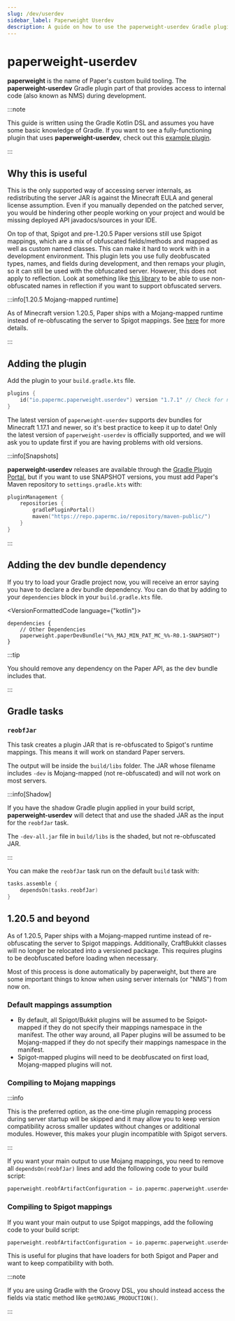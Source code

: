 ```yaml
---
slug: /dev/userdev
sidebar_label: Paperweight Userdev
description: A guide on how to use the paperweight-userdev Gradle plugin to access internal code.
---
```


# paperweight-userdev

**paperweight** is the name of Paper's custom build tooling. The **paperweight-userdev** Gradle plugin part of that
provides access to internal code (also known as NMS) during development.

:::note

This guide is written using the Gradle Kotlin DSL and assumes you have some basic knowledge of Gradle.
If you want to see a fully-functioning plugin that uses **paperweight-userdev**,
check out this [example plugin](https://github.com/PaperMC/paperweight-test-plugin).

:::

## Why this is useful
This is the only supported way of accessing server internals, as redistributing the server JAR is against the
Minecraft EULA and general license assumption. Even if you manually depended on the patched server, you would be
hindering other people working on your project and would be missing deployed API javadocs/sources in your IDE.

On top of that, Spigot and pre-1.20.5 Paper versions still use Spigot mappings, which are a mix of obfuscated fields/methods
and mapped as well as custom named classes. This can make it hard to work with in a development environment. This plugin lets you use
fully deobfuscated types, names, and fields during development, and then remaps your plugin, so it can still be used with the obfuscated
server. However, this does not apply to reflection. Look at something like [this library](https://github.com/jpenilla/reflection-remapper) to be able to
use non-obfuscated names in reflection if you want to support obfuscated servers.

:::info[1.20.5 Mojang-mapped runtime]

As of Minecraft version 1.20.5, Paper ships with a Mojang-mapped runtime instead of re-obfuscating the server to Spigot mappings.
See [here](#1205-and-beyond) for more details.

:::

## Adding the plugin
Add the plugin to your `build.gradle.kts` file.
```kotlin
plugins {
    id("io.papermc.paperweight.userdev") version "1.7.1" // Check for new versions at https://plugins.gradle.org/plugin/io.papermc.paperweight.userdev
}
```

The latest version of `paperweight-userdev` supports dev bundles for Minecraft 1.17.1 and newer, so it's best practice to keep it up to date!
Only the latest version of `paperweight-userdev` is officially supported, and we will ask you to update first if you are having problems with old versions.

:::info[Snapshots]

**paperweight-userdev** releases are available through the [Gradle Plugin Portal](https://plugins.gradle.org/plugin/io.papermc.paperweight.userdev), but if you
want to use SNAPSHOT versions, you must add Paper's Maven repository to `settings.gradle.kts` with:
```kotlin
pluginManagement {
    repositories {
        gradlePluginPortal()
        maven("https://repo.papermc.io/repository/maven-public/")
    }
}
```

:::

## Adding the dev bundle dependency
If you try to load your Gradle project now, you will receive an error saying you have to declare
a dev bundle dependency. You can do that by adding to your `dependencies` block in your `build.gradle.kts`
file.

<VersionFormattedCode language={"kotlin"}>
```
dependencies {
    // Other Dependencies
    paperweight.paperDevBundle("%%_MAJ_MIN_PAT_MC_%%-R0.1-SNAPSHOT")
}
```
</VersionFormattedCode>

:::tip

You should remove any dependency on the Paper API, as the dev bundle includes that.

:::

## Gradle tasks

### `reobfJar`

This task creates a plugin JAR that is re-obfuscated to Spigot's runtime mappings.
This means it will work on standard Paper servers.

The output will be inside the `build/libs` folder. The JAR whose filename includes `-dev`
is Mojang-mapped (not re-obfuscated) and will not work on most servers.

:::info[Shadow]

If you have the shadow Gradle plugin applied in your build script, **paperweight-userdev** will
detect that and use the shaded JAR as the input for the `reobfJar` task.

The `-dev-all.jar` file in `build/libs` is the shaded, but not re-obfuscated JAR.

:::

You can make the `reobfJar` task run on the default `build` task with:
```kotlin
tasks.assemble {
    dependsOn(tasks.reobfJar)
}
```

## 1.20.5 and beyond

As of 1.20.5, Paper ships with a Mojang-mapped runtime instead of re-obfuscating the server to Spigot mappings.
Additionally, CraftBukkit classes will no longer be relocated into a versioned package.
This requires plugins to be deobfuscated before loading when necessary.

Most of this process is done automatically by paperweight, but there are some important things to know when using server internals (or "NMS") from now on.

### Default mappings assumption
* By default, all Spigot/Bukkit plugins will be assumed to be Spigot-mapped if they do not specify their mappings namespace in the manifest.
  The other way around, all Paper plugins will be assumed to be Mojang-mapped if they do not specify their mappings namespace in the manifest.
* Spigot-mapped plugins will need to be deobfuscated on first load, Mojang-mapped plugins will not.

### Compiling to Mojang mappings

:::info

This is the preferred option, as the one-time plugin remapping process during server startup will be skipped and it
may allow you to keep version compatibility across smaller updates without changes or additional modules.
However, this makes your plugin incompatible with Spigot servers.

:::

If you want your main output to use Mojang mappings, you need to remove all `dependsOn(reobfJar)` lines and add the following code to your build script:

```kotlin title="build.gradle.kts"
paperweight.reobfArtifactConfiguration = io.papermc.paperweight.userdev.ReobfArtifactConfiguration.MOJANG_PRODUCTION
```

### Compiling to Spigot mappings

If you want your main output to use Spigot mappings, add the following code to your build script:

```kotlin title="build.gradle.kts"
paperweight.reobfArtifactConfiguration = io.papermc.paperweight.userdev.ReobfArtifactConfiguration.REOBF_PRODUCTION
```

This is useful for plugins that have loaders for both Spigot and Paper and want to keep compatibility with both.

:::note

If you are using Gradle with the Groovy DSL, you should instead access the fields via static method like `getMOJANG_PRODUCTION()`.

:::
